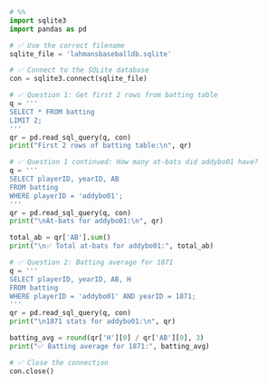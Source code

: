 ```python
# %%
import sqlite3
import pandas as pd

# ✅ Use the correct filename
sqlite_file = 'lahmansbaseballdb.sqlite'

# ✅ Connect to the SQLite database
con = sqlite3.connect(sqlite_file)

# ✅ Question 1: Get first 2 rows from batting table
q = '''
SELECT * FROM batting
LIMIT 2;
'''
qr = pd.read_sql_query(q, con)
print("First 2 rows of batting table:\n", qr)

# ✅ Question 1 continued: How many at-bats did addybo01 have?
q = '''
SELECT playerID, yearID, AB
FROM batting
WHERE playerID = 'addybo01';
'''
qr = pd.read_sql_query(q, con)
print("\nAt-bats for addybo01:\n", qr)

total_ab = qr['AB'].sum()
print("\n✅ Total at-bats for addybo01:", total_ab)

# ✅ Question 2: Batting average for 1871
q = '''
SELECT playerID, yearID, AB, H
FROM batting
WHERE playerID = 'addybo01' AND yearID = 1871;
'''
qr = pd.read_sql_query(q, con)
print("\n1871 stats for addybo01:\n", qr)

batting_avg = round(qr['H'][0] / qr['AB'][0], 3)
print("✅ Batting average for 1871:", batting_avg)

# ✅ Close the connection
con.close()

```